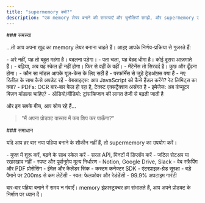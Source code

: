 ```yaml
---
title: "supermemory क्यों?"
description: "एक memory लेयर बनाने की समस्याएँ और चुनौतियाँ समझें, और supermemory उन्हें कैसे हल करता है!"
---
```


<div id="the-problem">
  ### समस्या
</div>

...तो आप अपना खुद का memory लेयर बनाना चाहते हैं। आइए आपके निर्णय-प्रक्रिया से गुजरते हैं:

<Steps>
  <Step title="चलो एक वेक्टर डेटाबेस चुनते हैं">
    <Card title="वेक्टर डेटाबेस मिल गया?">
      - अरे नहीं, यह तो बहुत महंगा है। बदलना पड़ेगा।
      - पता चला, यह बेहद धीमा है। कोई दूसरा आज़माते हैं।
      - बढ़िया, अब यह स्केल ही नहीं होगा। फिर से वहीं के वहीं।
      - मेंटेनेंस तो सिरदर्द है। कुछ और ढूँढना होगा।
    </Card>
  </Step>
  <Step title="अब एम्बेडिंग मॉडल की बारी">
    <Card title="जब तक आपके पास AI में PhD न हो, यह समझ पाना मुश्किल है:">
      - कौन सा मॉडल आपके यूज़-केस के लिए सही है
      - परफॉर्मेंस से जुड़े ट्रेडऑफ़्स क्या हैं
      - नए रिलीज़ के साथ कैसे अपडेट रहें
    </Card>
  </Step>
  <Step title="अब memory लेयर बनाने का समय">
    <CardGroup cols="1">
      <Card title="कंटेंट के इतने प्रकार">
        - वेबसाइट्स: आप JavaScript को कैसे हैंडल करेंगे? रेट लिमिट्स का क्या?
        - PDFs: OCR बार-बार फेल हो रहा है, टेक्स्ट एक्सट्रैक्शन असंगत है
        - इमेजेज: अब कंप्यूटर विज़न मॉडल्स चाहिए?
        - ऑडियो/वीडियो: ट्रांसक्रिप्शन की लागत तेजी से बढ़ती जाती है
      </Card>
    </CardGroup>
  </Step>
</Steps>

और इन सबके बीच, आप सोच रहे हैं...

> "मैं अपना प्रोडक्ट वास्तव में कब शिप कर पाऊँगा?"

<div id="the-solution">
  ### समाधान
</div>

यदि आप हर बार नया पहिया बनाने के शौकीन नहीं हैं, तो supermemory का उपयोग करें।

<CardGroup cols="1">
  <Card title="किफायती और उपयोग में आसान" icon="banknote">
    - मुफ्त में शुरू करें, बढ़ने के साथ स्केल करें
    - सरल API, मिनटों में डिप्लॉय करें
    - जटिल सेटअप या रखरखाव नहीं
    - स्पष्ट और पूर्वानुमेय मूल्य निर्धारण
  </Card>
  <Card title="सरल कनेक्टर्स" icon="plug">
    - Notion, Google Drive, Slack
    - वेब स्क्रैपिंग और PDF प्रोसेसिंग
    - ईमेल और कैलेंडर सिंक
    - कस्टम कनेक्टर SDK
  </Card>
  <Card title="प्रोडक्शन के लिए तैयार" icon="activity">
    - एंटरप्राइज़-ग्रेड सुरक्षा
    - बड़े पैमाने पर 200ms से कम लेटेंसी
    - स्वत: फेलओवर और रेडंडेंसी
    - 99.9% अपटाइम गारंटी
  </Card>
</CardGroup>

बार‑बार पहिया बनाने में समय न गंवाएँ। memory इंफ्रास्ट्रक्चर हम संभालते हैं, आप अपने प्रोडक्ट के निर्माण पर ध्यान दें।